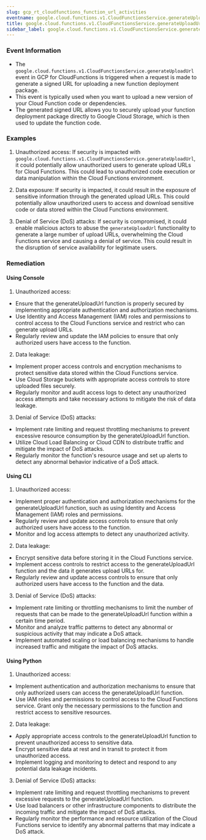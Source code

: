 ```yaml
--- 
slug: gcp_rt_cloudfunctions_function_url_activities
eventname: google.cloud.functions.v1.CloudFunctionsService.generateUploadUrl
title: google.cloud.functions.v1.CloudFunctionsService.generateUploadUrl
sidebar_label: google.cloud.functions.v1.CloudFunctionsService.generateUploadUrl
---
```

                       
### Event Information

- The `google.cloud.functions.v1.CloudFunctionsService.generateUploadUrl` event in GCP for CloudFunctions is triggered when a request is made to generate a signed URL for uploading a new function deployment package.
- This event is typically used when you want to upload a new version of your Cloud Function code or dependencies.
- The generated signed URL allows you to securely upload your function deployment package directly to Google Cloud Storage, which is then used to update the function code.


### Examples

1. Unauthorized access: If security is impacted with `google.cloud.functions.v1.CloudFunctionsService.generateUploadUrl`, it could potentially allow unauthorized users to generate upload URLs for Cloud Functions. This could lead to unauthorized code execution or data manipulation within the Cloud Functions environment.

2. Data exposure: If security is impacted, it could result in the exposure of sensitive information through the generated upload URLs. This could potentially allow unauthorized users to access and download sensitive code or data stored within the Cloud Functions environment.

3. Denial of Service (DoS) attacks: If security is compromised, it could enable malicious actors to abuse the `generateUploadUrl` functionality to generate a large number of upload URLs, overwhelming the Cloud Functions service and causing a denial of service. This could result in the disruption of service availability for legitimate users.

### Remediation

#### Using Console

1. Unauthorized access:
- Ensure that the generateUploadUrl function is properly secured by implementing appropriate authentication and authorization mechanisms.
- Use Identity and Access Management (IAM) roles and permissions to control access to the Cloud Functions service and restrict who can generate upload URLs.
- Regularly review and update the IAM policies to ensure that only authorized users have access to the function.

2. Data leakage:
- Implement proper access controls and encryption mechanisms to protect sensitive data stored within the Cloud Functions service.
- Use Cloud Storage buckets with appropriate access controls to store uploaded files securely.
- Regularly monitor and audit access logs to detect any unauthorized access attempts and take necessary actions to mitigate the risk of data leakage.

3. Denial of Service (DoS) attacks:
- Implement rate limiting and request throttling mechanisms to prevent excessive resource consumption by the generateUploadUrl function.
- Utilize Cloud Load Balancing or Cloud CDN to distribute traffic and mitigate the impact of DoS attacks.
- Regularly monitor the function's resource usage and set up alerts to detect any abnormal behavior indicative of a DoS attack.

#### Using CLI

1. Unauthorized access:
- Implement proper authentication and authorization mechanisms for the generateUploadUrl function, such as using Identity and Access Management (IAM) roles and permissions.
- Regularly review and update access controls to ensure that only authorized users have access to the function.
- Monitor and log access attempts to detect any unauthorized activity.

2. Data leakage:
- Encrypt sensitive data before storing it in the Cloud Functions service.
- Implement access controls to restrict access to the generateUploadUrl function and the data it generates upload URLs for.
- Regularly review and update access controls to ensure that only authorized users have access to the function and the data.

3. Denial of Service (DoS) attacks:
- Implement rate limiting or throttling mechanisms to limit the number of requests that can be made to the generateUploadUrl function within a certain time period.
- Monitor and analyze traffic patterns to detect any abnormal or suspicious activity that may indicate a DoS attack.
- Implement automated scaling or load balancing mechanisms to handle increased traffic and mitigate the impact of DoS attacks.

#### Using Python

1. Unauthorized access:
- Implement authentication and authorization mechanisms to ensure that only authorized users can access the generateUploadUrl function.
- Use IAM roles and permissions to control access to the Cloud Functions service. Grant only the necessary permissions to the function and restrict access to sensitive resources.

2. Data leakage:
- Apply appropriate access controls to the generateUploadUrl function to prevent unauthorized access to sensitive data.
- Encrypt sensitive data at rest and in transit to protect it from unauthorized access.
- Implement logging and monitoring to detect and respond to any potential data leakage incidents.

3. Denial of Service (DoS) attacks:
- Implement rate limiting and request throttling mechanisms to prevent excessive requests to the generateUploadUrl function.
- Use load balancers or other infrastructure components to distribute the incoming traffic and mitigate the impact of DoS attacks.
- Regularly monitor the performance and resource utilization of the Cloud Functions service to identify any abnormal patterns that may indicate a DoS attack.


 